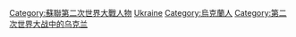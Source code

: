 [[Category:蘇聯第二次世界大戰人物|Category:蘇聯第二次世界大戰人物]]
[[Category:各國第二次世界大戰人物|Ukraine]]
[[Category:烏克蘭人|Category:烏克蘭人]]
[[Category:第二次世界大战中的乌克兰|Category:第二次世界大战中的乌克兰]]